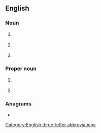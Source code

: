 {{also|aca|acá|aĉa|aça|-ača}}
==English==

===Noun===
{{en-noun}}

# {{lb|en|military}} {{initialism of|[[airspace]] [[control]] [[authority]]|lang=en}}
# {{lb|en|military}} {{initialism of|[[airspace]] [[coordination]] [[area]]|lang=en}}
# {{initialism of|[[associate]] [[chartered accountant]]|lang=en}}

===Proper noun===
{{en-proper noun}}

# {{lb|en|US|politics}} {{initialism of|{{w|Affordable Care Act}}|lang=en}}
# {{initialism of|{{w|Adult Children of Alcoholics}}|lang=en}}

===Anagrams===
* {{anagrams|en|AAC|CAA|aac}}

[[Category:English three-letter abbreviations]]